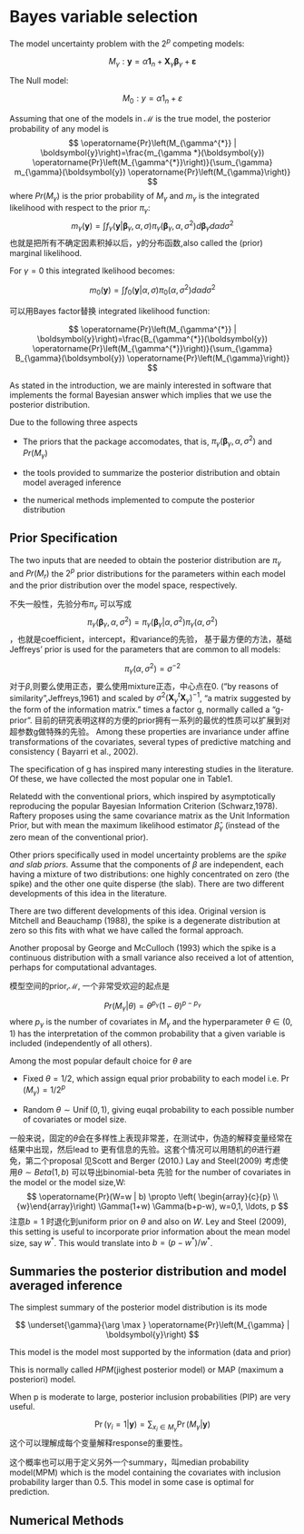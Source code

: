 # Bayes variable selection

The model uncertainty problem with the $2^p$ competing models:
 
$$
M_{\gamma} : \boldsymbol{y}=\alpha \mathbf{1}_{n}+\boldsymbol{X}_{\gamma} \boldsymbol{\beta}_{\gamma}+\boldsymbol{\varepsilon}
$$
 
The Null model:

$$
M_{0} : y=\alpha 1_{n}+\varepsilon
$$


Assuming that one of the models in $\mathcal M$ is the true model, the posterior probability of any model is
$$
\operatorname{Pr}\left(M_{\gamma^{*}} | \boldsymbol{y}\right)=\frac{m_{\gamma *}(\boldsymbol{y}) \operatorname{Pr}\left(M_{\gamma^{*}}\right)}{\sum_{\gamma} m_{\gamma}(\boldsymbol{y}) \operatorname{Pr}\left(M_{\gamma}\right)}
$$
where $Pr(M_\gamma)$ is the prior probability of $M_\gamma$ and $m_\gamma$ is the integrated likelihood with respect to the prior $\pi_\gamma$:
$$
m_{\gamma}(\boldsymbol{y})=\int f_{\gamma}\left(\boldsymbol{y} | \boldsymbol{\beta}_{\gamma}, \alpha, \sigma\right) \pi_{\gamma}\left(\boldsymbol{\beta}_{\gamma}, \alpha, \sigma^{2}\right) d \boldsymbol{\beta}_{\gamma} d \alpha d \sigma^{2}
$$
也就是把所有不确定因素积掉以后，y的分布函数,also called the (prior) marginal likelihood.

For $\gamma=0$ this integrated lkelihood becomes:

$$
m_{0}(\boldsymbol{y})=\int f_{0}(\boldsymbol{y} | \alpha, \sigma) \pi_{0}\left(\alpha, \sigma^{2}\right) d \alpha d \sigma^{2}
$$

可以用Bayes factor替换 integrated likelihood function:

$$
\operatorname{Pr}\left(M_{\gamma^{*}} | \boldsymbol{y}\right)=\frac{B_{\gamma^{*}}(\boldsymbol{y}) \operatorname{Pr}\left(M_{\gamma^{*}}\right)}{\sum_{\gamma} B_{\gamma}(\boldsymbol{y}) \operatorname{Pr}\left(M_{\gamma}\right)}
$$

As stated in the introduction, we are mainly interested in software that implements the formal Bayesian answer which implies that we use the posterior distribution.

Due to the following three aspects  


- The priors that the package accomodates, that is, $\pi_{\gamma}\left(\boldsymbol{\beta}_{\gamma}, \alpha, \sigma^{2}\right)$ and $Pr(M_\gamma)$

- the tools provided to summarize the posterior distribution and obtain model averaged inference

- the numerical methods implemented to compute the posterior distribution

## Prior Specification

The two inputs that are needed to obtain the posterior distribution are $\pi_\gamma$ and $Pr(M_r)$ the $2^p$ prior distributions for the parameters within each model and the prior distribution over the model space, respectively.

不失一般性，先验分布$\pi_\gamma$ 可以写成
$$
\pi_{\gamma}\left(\boldsymbol{\beta}_{\gamma}, \alpha, \sigma^{2}\right)=\pi_{\gamma}\left(\boldsymbol{\beta}_{\gamma} | \alpha, \sigma^{2}\right) \pi_{\gamma}\left(\alpha, \sigma^{2}\right)
$$
，也就是coefficient，intercept，和variance的先验，
基于最方便的方法，基础Jeffreys' prior is used for the parameters that are common to all models:

$$
\pi_{\gamma}\left(\alpha, \sigma^{2}\right)=\sigma^{-2}
$$
对于$\beta$,则要么使用正态，要么使用mixture正态，中心点在0. ("by reasons of similarity",Jeffreys,1961) and scaled by $\sigma^{2}\left(\boldsymbol{X}_{\gamma}^{t} \boldsymbol{X}_{\gamma}\right)^{-1}$, "a matrix suggested by the form of the information matrix." times a factor g, normally called a "g-prior". 目前的研究表明这样的方便的prior拥有一系列的最优的性质可以扩展到对超参数g做特殊的先验。 Among these properties are invariance under affine transformations of the covariates, several types of predictive matching and consistency ( Bayarri et al., 2002).

The specification of g has inspired many interesting studies in the literature. Of these, we have collected the most popular one in Table1.

Relatedd with the conventional priors, which inspired by asymptotically reproducing the popular Bayesian Information Criterion (Schwarz,1978). Raftery proposes using the same covariance matrix as the Unit Information Prior, but with mean the maximum likelihood estimator $\hat\beta_\gamma$ (instead of the zero mean of the conventional prior).

Other priors specifically used in model uncertainty problems are the *spike and slab priors.*
Assume that the components of $\beta$ are independent, each having a mixture of two distributions: one highly concentrated on zero (the spike) and the other one quite disperse (the slab). There are two different developments of this idea in the literature. 

There are two different developments of this idea. Original version is Mitchell and Beauchamp (1988), the spike is a degenerate distribution at zero so this fits with what we have called the formal approach.

Another proposal by George and McCulloch (1993) which the spike is a continuous distribution with a small variance also received a lot of attention, perhaps for computational advantages.

模型空间的prior,$\mathcal M$, 一个非常受欢迎的起点是

$$
Pr(M_\gamma|\theta)=\theta^{p_\gamma}(1-\theta)^{p-p_\gamma}
$$
where $p_\gamma$ is the number of covariates in $M_\gamma$ and the hyperparameter $\theta\in(0,1)$ has the interpretation of the common probability that a given variable is included (independently of all others).

Among the most popular default choice for $\theta$ are

- Fixed $\theta=1/2$, which assign equal prior probability to each model i.e. $\operatorname{Pr}\left(M_{\gamma}\right)=1 / 2^{p}$

- Random $\theta \sim \operatorname{Unif}(0,1)$, giving euqal probability to each possible number of covariates or model size.

一般来说，固定的$\theta$会在多样性上表现非常差，在测试中，伪造的解释变量经常在结果中出现，然后lead to 更有信息的先验。这套个情况可以用随机的$\theta$进行避免，第二个proposal 见Scott and Berger (2010.) Lay and Steel(2009) 考虑使用$\theta\sim Beta(1,b)$ 可以导出binomial-beta 先验 for the number of covariates in the model or the model size,W:
$$
\operatorname{Pr}(W=w | b) \propto \left( \begin{array}{c}{p} \\ {w}\end{array}\right) \Gamma(1+w) \Gamma(b+p-w), w=0,1, \ldots, p
$$
注意$b=1$ 时退化到uniform prior on $\theta$ and also on $W$. Ley and Steel (2009), this setting is useful to incorporate prior information about the mean model size, say $w^*$. This would translate into $b=(p-w^*)/w^*$.

## Summaries the posterior distribution and model averaged inference

The simplest summary of the posterior model distribution is its mode

$$
\underset{\gamma}{\arg \max } \operatorname{Pr}\left(M_{\gamma} | \boldsymbol{y}\right)
$$

This model is the model most supported by the information (data and prior) 

This is normally called *HPM*(jighest posterior model) or MAP (maximum a posteriori) model.

When p is moderate to large, posterior inclusion probabilities (PIP) are very useful.

$$
\operatorname{Pr}\left(\gamma_{i}=1 | \boldsymbol{y}\right)=\sum_{x_{i} \in M_{\gamma}} \operatorname{Pr}\left(M_{\gamma} | \boldsymbol{y}\right)
$$
这个可以理解成每个变量解释response的重要性。

这个概率也可以用于定义另外一个summary，叫median probability model(MPM) which is the model containing the covariates with inclusion probability larger than 0.5. This model in some case is optimal for prediction.



## Numerical Methods











